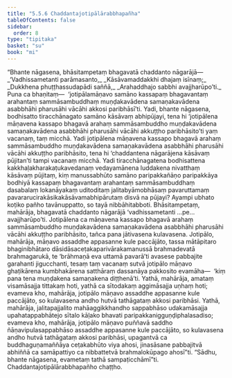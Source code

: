 ```yaml
---
title: "5.5.6 Chaddantajotipālārabbhapañha"
tableOfContents: false
sidebar:
  order: 8
type: "tipitaka"
basket: "su"
book: "mi"
---
```



<DynamicBreadcrumb />

<Division number="165" book="mi">

<Paragraph number="984" book="mi">
“Bhante nāgasena, bhāsitampetaṃ bhagavatā chaddanto nāgarājā—
</Paragraph>

<Paragraph number="985" type="verses" book="mi">
_‘Vadhissametanti parāmasanto,_  
_Kāsāvamaddakkhi dhajaṃ isīnaṃ;_  
_Dukkhena phuṭṭhassudapādi saññā,_  
_Arahaddhajo sabbhi avajjharūpo’ti._  

</Paragraph>

<Paragraph number="986" book="mi">
Puna ca bhaṇitaṃ—  ‘jotipālamāṇavo samāno kassapaṃ bhagavantaṃ arahantaṃ sammāsambuddhaṃ muṇḍakavādena samaṇakavādena asabbhāhi pharusāhi vācāhi akkosi paribhāsī’ti. Yadi, bhante nāgasena, bodhisatto tiracchānagato samāno kāsāvaṃ abhipūjayi, tena hi ‘jotipālena māṇavena kassapo bhagavā arahaṃ sammāsambuddho muṇḍakavādena samaṇakavādena asabbhāhi pharusāhi vācāhi akkuṭṭho paribhāsito’ti yaṃ vacanaṃ, taṃ micchā. Yadi jotipālena māṇavena kassapo bhagavā arahaṃ sammāsambuddho muṇḍakavādena samaṇakavādena asabbhāhi pharusāhi vācāhi akkuṭṭho paribhāsito, tena hi ‘chaddantena nāgarājena kāsāvaṃ pūjitan’ti tampi vacanaṃ micchā. Yadi tiracchānagatena bodhisattena kakkhaḷakharakaṭukavedanaṃ vedayamānena luddakena nivatthaṃ kāsāvaṃ pūjitaṃ, kiṃ manussabhūto samāno paripakkañāṇo paripakkāya bodhiyā kassapaṃ bhagavantaṃ arahantaṃ sammāsambuddhaṃ dasabalaṃ lokanāyakaṃ uditoditaṃ jalitabyāmobhāsaṃ pavaruttamaṃ pavararucirakāsikakāsāvamabhipārutaṃ disvā na pūjayi? Ayampi ubhato koṭiko pañho tavānuppatto, so tayā nibbāhitabboti.
</Paragraph>

<Paragraph number="987" book="mi">
Bhāsitampetaṃ, mahārāja, bhagavatā chaddanto nāgarājā ‘vadhissametanti …pe…  avajjharūpo’ti. Jotipālena ca māṇavena kassapo bhagavā arahaṃ sammāsambuddho muṇḍakavādena samaṇakavādena asabbhāhi pharusāhi vācāhi akkuṭṭho paribhāsito, tañca pana jātivasena kulavasena. Jotipālo, mahārāja, māṇavo assaddhe appasanne kule paccājāto, tassa mātāpitaro bhaginibhātaro dāsidāsaceṭakaparivārakamanussā brahmadevatā brahmagarukā, te ‘brāhmaṇā eva uttamā pavarā’ti avasese pabbajite garahanti jigucchanti, tesaṃ taṃ vacanaṃ sutvā jotipālo māṇavo ghaṭikārena kumbhakārena satthāraṃ dassanāya pakkosito evamāha—  ‘kiṃ pana tena muṇḍakena samaṇakena diṭṭhenā’ti.
</Paragraph>

<Paragraph number="988" book="mi">
Yathā, mahārāja, amataṃ visamāsajja tittakaṃ hoti, yathā ca sītodakaṃ aggimāsajja uṇhaṃ hoti; evameva kho, mahārāja, jotipālo māṇavo assaddhe appasanne kule paccājāto, so kulavasena andho hutvā tathāgataṃ akkosi paribhāsi.
</Paragraph>

<Paragraph number="989" book="mi">
Yathā, mahārāja, jalitapajjalito mahāaggikkhandho sappabhāso udakamāsajja upahatappabhātejo sītalo kāḷako bhavati paripakkanigguṇḍiphalasadiso; evameva kho, mahārāja, jotipālo māṇavo puññavā saddho ñāṇavipulasappabhāso assaddhe appasanne kule paccājāto, so kulavasena andho hutvā tathāgataṃ akkosi paribhāsi, upagantvā ca buddhaguṇamaññāya ceṭakabhūto viya ahosi, jinasāsane pabbajitvā abhiññā ca samāpattiyo ca nibbattetvā brahmalokūpago ahosī”ti. “Sādhu, bhante nāgasena, evametaṃ tathā sampaṭicchāmī”ti.

</Paragraph>
</Division>

<Paragraph number="990" type="center" book="mi">
Chaddantajotipālārabbhapañho chaṭṭho.
</Paragraph>